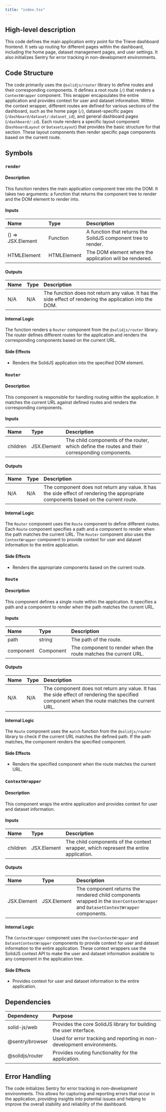 ```yaml
---
title: "index.tsx"
---
```


## High-level description
This code defines the main application entry point for the Trieve dashboard frontend. It sets up routing for different pages within the dashboard, including the home page, dataset management pages, and user settings. It also initializes Sentry for error tracking in non-development environments.

## Code Structure
The code primarily uses the `@solidjs/router` library to define routes and their corresponding components. It defines a root route (`/`) that renders a `ContextWrapper` component. This wrapper encapsulates the entire application and provides context for user and dataset information. Within the context wrapper, different routes are defined for various sections of the dashboard, such as the home page (`/`), dataset-specific pages (`/dashboard/dataset/:dataset_id`), and general dashboard pages (`/dashboard/:id`). Each route renders a specific layout component (`DashboardLayout` or `DatasetLayout`) that provides the basic structure for that section. These layout components then render specific page components based on the current route.

## Symbols
### `render`
#### Description
This function renders the main application component tree into the DOM. It takes two arguments: a function that returns the component tree to render and the DOM element to render into.

#### Inputs
| Name | Type | Description |
|:-----|:-----|:------------|
| () =&gt; JSX.Element | Function | A function that returns the SolidJS component tree to render. |
| HTMLElement | HTMLElement | The DOM element where the application will be rendered. |

#### Outputs
| Name | Type | Description |
|:-----|:-----|:------------|
| N/A | N/A | The function does not return any value. It has the side effect of rendering the application into the DOM. |

#### Internal Logic
The function renders a `Router` component from the `@solidjs/router` library. The router defines different routes for the application and renders the corresponding components based on the current URL.

#### Side Effects
- Renders the SolidJS application into the specified DOM element.

### `Router`
#### Description
This component is responsible for handling routing within the application. It matches the current URL against defined routes and renders the corresponding components.

#### Inputs
| Name | Type | Description |
|:-----|:-----|:------------|
| children | JSX.Element | The child components of the router, which define the routes and their corresponding components. |

#### Outputs
| Name | Type | Description |
|:-----|:-----|:------------|
| N/A | N/A | The component does not return any value. It has the side effect of rendering the appropriate components based on the current route. |

#### Internal Logic
The `Router` component uses the `Route` component to define different routes. Each `Route` component specifies a path and a component to render when the path matches the current URL. The `Router` component also uses the `ContextWrapper` component to provide context for user and dataset information to the entire application.

#### Side Effects
- Renders the appropriate components based on the current route.

### `Route`
#### Description
This component defines a single route within the application. It specifies a path and a component to render when the path matches the current URL.

#### Inputs
| Name | Type | Description |
|:-----|:-----|:------------|
| path | string | The path of the route. |
| component | Component | The component to render when the route matches the current URL. |

#### Outputs
| Name | Type | Description |
|:-----|:-----|:------------|
| N/A | N/A | The component does not return any value. It has the side effect of rendering the specified component when the route matches the current URL. |

#### Internal Logic
The `Route` component uses the `match` function from the `@solidjs/router` library to check if the current URL matches the defined path. If the path matches, the component renders the specified component.

#### Side Effects
- Renders the specified component when the route matches the current URL.

### `ContextWrapper`
#### Description
This component wraps the entire application and provides context for user and dataset information.

#### Inputs
| Name | Type | Description |
|:-----|:-----|:------------|
| children | JSX.Element | The child components of the context wrapper, which represent the entire application. |

#### Outputs
| Name | Type | Description |
|:-----|:-----|:------------|
| JSX.Element | JSX.Element | The component returns the rendered child components wrapped in the `UserContextWrapper` and `DatasetContextWrapper` components. |

#### Internal Logic
The `ContextWrapper` component uses the `UserContextWrapper` and `DatasetContextWrapper` components to provide context for user and dataset information to the entire application. These context wrappers use the SolidJS context API to make the user and dataset information available to any component in the application tree.

#### Side Effects
- Provides context for user and dataset information to the entire application.

## Dependencies
| Dependency | Purpose |
|:-----------|:--------|
| solid-js/web | Provides the core SolidJS library for building the user interface. |
| @sentry/browser | Used for error tracking and reporting in non-development environments. |
| @solidjs/router | Provides routing functionality for the application. |

## Error Handling
The code initializes Sentry for error tracking in non-development environments. This allows for capturing and reporting errors that occur in the application, providing insights into potential issues and helping to improve the overall stability and reliability of the dashboard.
